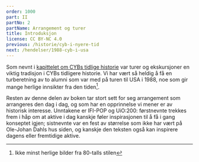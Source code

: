 ```yaml
---
order: 1000
part: II
partNo: 2
partName: Arrangement og turer
title: Introduksjon
license: CC BY-NC 4.0
previous: /historie/cyb-i-nyere-tid
next: /hendelser/1988-cyb-i-usa
---
```


Som nevnt i [kapittelet om CYBs tidlige historie](../historie/cyb-tidlig-historie) var turer og ekskursjoner en 
viktig tradisjon i CYBs tidligere historie. Vi har vært så heldig å få en turberetning av to alumni som var 
med på turen til USA i 1988, noe som gir mange herlige innsikter fra den tiden[^1].

Resten av denne delen av boken tar stort sett for seg arrangement som arrangeres den dag i dag, og som har en 
opprinnelse vi mener er av historisk interesse. Unntakene er IFI-POP og UiO:200: førstnevnte trekkes frem i 
håp om at aktive i dag kanskje føler inspirasjonen til å få i gang konseptet igjen; sistnevnte var en fest av 
størrelse som ikke har vært på Ole-Johan Dahls hus siden, og kanskje den teksten også kan inspirere dagens 
eller fremtidige aktive.

[^1]:Ikke minst herlige bilder fra 80-talls stilen
